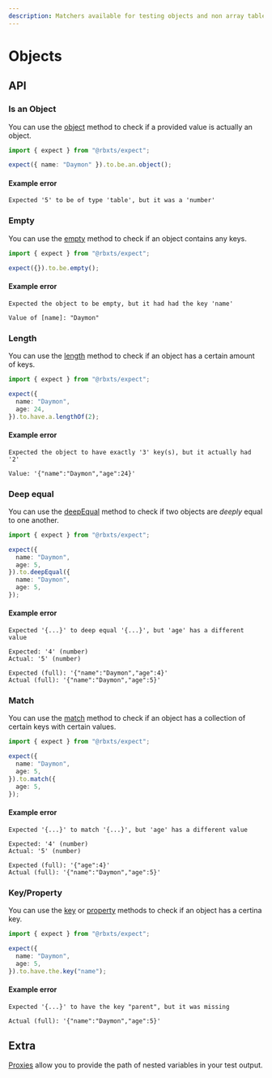 ```yaml
---
description: Matchers available for testing objects and non array tables.
---
```


# Objects

## API

### Is an Object

You can use the [object](/docs/api/expect.assertion.object.md) method to check if a provided value is actually an
object.

```ts
import { expect } from "@rbxts/expect";

expect({ name: "Daymon" }).to.be.an.object();
```

#### Example error

```logs
Expected '5' to be of type 'table', but it was a 'number'
```

### Empty

You can use the [empty](/docs/api/expect.assertion.empty.md) method to check if an object contains any keys.

```ts
import { expect } from "@rbxts/expect";

expect({}).to.be.empty();
```

#### Example error

```logs
Expected the object to be empty, but it had had the key 'name'

Value of [name]: "Daymon"
```

### Length

You can use the [length](/docs/api/expect.assertion.length.md) method to check if an object has a certain amount of
keys.

```ts
import { expect } from "@rbxts/expect";

expect({
  name: "Daymon",
  age: 24,
}).to.have.a.lengthOf(2);
```

#### Example error

```logs
Expected the object to have exactly '3' key(s), but it actually had '2'

Value: '{"name":"Daymon","age":24}'
```

### Deep equal

You can use the [deepEqual](/docs/api/expect.assertion.deepequal.md) method to check if two objects are _deeply_ equal
to one another.

```ts
import { expect } from "@rbxts/expect";

expect({
  name: "Daymon",
  age: 5,
}).to.deepEqual({
  name: "Daymon",
  age: 5,
});
```

#### Example error

```logs
Expected '{...}' to deep equal '{...}', but 'age' has a different value

Expected: '4' (number)
Actual: '5' (number)

Expected (full): '{"name":"Daymon","age":4}'
Actual (full): '{"name":"Daymon","age":5}'
```

### Match

You can use the [match](/docs/api/expect.assertion.match.md) method to check if an object has a collection of certain
keys with certain values.

```ts
import { expect } from "@rbxts/expect";

expect({
  name: "Daymon",
  age: 5,
}).to.match({
  age: 5,
});
```

#### Example error

```logs
Expected '{...}' to match '{...}', but 'age' has a different value

Expected: '4' (number)
Actual: '5' (number)

Expected (full): '{"age":4}'
Actual (full): '{"name":"Daymon","age":5}'
```

### Key/Property

You can use the [key](/docs/api/expect.assertion.key.md) or [property](/docs/api/expect.assertion.property.md) methods
to check if an object has a certina key.

```ts
import { expect } from "@rbxts/expect";

expect({
  name: "Daymon",
  age: 5,
}).to.have.the.key("name");
```

#### Example error

```logs
Expected '{...}' to have the key "parent", but it was missing

Actual (full): '{"name":"Daymon","age":5}'
```

## Extra

[Proxies](/docs/usage-guide#proxies) allow you to provide the path of nested variables in your test output.
